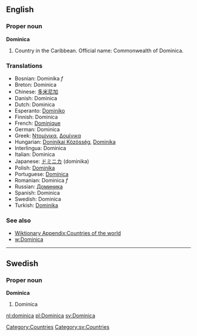 ==English==
===Proper noun===
'''Dominica'''
# Country in the Caribbean. Official name: Commonwealth of Dominica.

===Translations===
*Bosnian: Dominika ''f''
*Breton: Dominica
*Chinese: [[多米尼加]]
*Danish: Dominica
*Dutch: Dominica
*Esperanto: [[Dominiko]]
*Finnish: Dominica
*French: [[Dominique]]
*German: Dominica
*Greek: [[Ντομίνικα]], [[Δομίνικα]]
*Hungarian: [[Doninikai Közösség]], [[Dominika]]
*Interlingua: Dominica
*Italian: Dominica
*Japanese: [[ドミニカ]] (dominika)
*Polish: [[Dominika]]
*Portuguese: [[Domínica]]
*Romanian: Dominica ''f''
*Russian: [[Доминика]]
*Spanish: Dominica
*Swedish: Dominica
*Turkish: [[Dominika]]

===See also===
*[[Wiktionary Appendix:Countries of the world]]
*[[w:Dominica]]
----
==Swedish==
===Proper noun===
'''Dominica'''

#Dominica

[[Category:Countries]]
[[Category:sv:Countries]]

[[nl:dominica]]
[[pl:Dominica]]
[[sv:Dominica]]